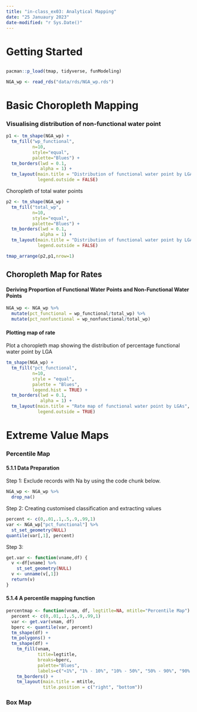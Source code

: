 ```yaml
---
title: "in-class_ex03: Analytical Mapping"
date: "25 Januaury 2023"
date-modified: "r Sys.Date()"
---
```


# Getting Started

## 
```r
pacman::p_load(tmap, tidyverse, funModeling)
```

```r
NGA_wp <- read_rds("data/rds/NGA_wp.rds")
```

# Basic Choropleth Mapping

### Visualising distribution of non-functional water point

```r
p1 <- tm_shape(NGA_wp) +
  tm_fill("wp_functional",
          n=10,
          style="equal",
          palette="Blues") +
  tm_borders(lwd = 0.1,
             alpha = 1) +
  tm_layout(main.title = "Distribution of functional water point by LGAs",
            legend.outside = FALSE)
```

Choropleth of total water points
```r
p2 <- tm_shape(NGA_wp) +
  tm_fill("total_wp",
          n=10,
          style="equal",
          palette="Blues") +
  tm_borders(lwd = 0.1,
             alpha = 1) +
  tm_layout(main.title = "Distribution of functional water point by LGAs",
            legend.outside = FALSE)
```


```r
tmap_arrange(p2,p1,nrow=1)
```


## Choropleth Map for Rates


#### Deriving Proportion of Functional Water Points and Non-Functional Water Points

```r
NGA_wp <- NGA_wp %>%
  mutate(pct_functional = wp_functional/total_wp) %>%
  mutate(pct_nonfunctional = wp_nonfunctional/total_wp)
```

#### Plotting map of rate
Plot a choropleth map showing the distribution of percentage functional water point by LGA

```r
tm_shape(NGA_wp) +
  tm_fill("pct_functional",
          n=10,
          style = "equal",
          palette = "Blues",
          legend.hist = TRUE) +
  tm_borders(lwd = 0.1,
             alpha = 1) +
  tm_layout(main.title = "Rate map of functional water point by LGAs",
            legend.outside = TRUE)
```

# Extreme Value Maps

### Percentile Map

#### 5.1.1 Data Preparation
Step 1: Exclude records with Na by using the code chunk below.

```r
NGA_wp <- NGA_wp %>%
  drop_na()
```

Step 2: Creating customised classification and extracting values

```r
percent <- c(0,.01,.1,.5,.9,.99,1)
var <- NGA_wp["pct_functional"] %>%
  st_set_geometry(NULL)
quantile(var[,1], percent)
```

Step 3:

```r
get.var <- function(vname,df) {
  v <-df[vname] %>%
    st_set_geometry(NULL)
  v <- unname(v[,1])
  return(v)
}
```

#### 5.1.4 A percentile mapping function
```r
percentmap <- function(vnam, df, legtitle=NA, mtitle="Percentile Map")
  percent <- c(0,.01,.1,.5,.9,.99,1)
  var <- get.var(vnam, df)
  bperc <- quantile(var, percent)
  tm_shape(df) +
  tm_polygons() +
  tm_shape(df) +
    tm_fill(vnam,
            title=legtitle,
            breaks=bperc,
            palette="Blues",
            labels=c("<1%", "1% - 10%", "10% - 50%", "50% - 90%", "90% - 100%", "100%")) +
    tm_borders() +
    tm_layout(main.title = mtitle,
              title.position = c("right", "bottom"))
```


### Box Map
